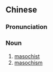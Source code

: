 ==Chinese==
{{zh-forms|type=21}}

===Pronunciation===
{{zh-pron
|m=bèinüèkuáng
|c=bei6 joek6 kwong4
|cat=n
}}

===Noun===
{{zh-noun}}

# [[masochist]]
# [[masochism]]